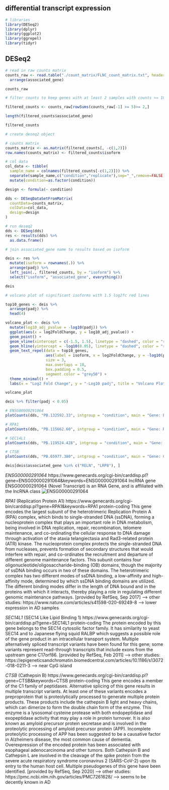 ## differential transcript expression

```r
# libraries
library(DESeq2)
library(dplyr)
library(ggplot2)
library(ggrepel)
library(tidyr)
```
## DESeq2
```r
# read in raw counts matrix
counts_raw <- read.table("./count_matrix/FLNC_count_matrix.txt", header=TRUE, sep="") %>%
  arrange(associated_gene)

counts_raw
```

```r
# filter counts to keep genes with at least 2 samples with counts >= 10

filtered_counts <- counts_raw[rowSums(counts_raw[-1] >= 5)>= 2,]

length(filtered_counts$associated_gene)

filtered_counts
```

```r
# create deseq2 object

# counts matrix
counts_matrix <- as.matrix(filtered_counts[, -c(1,2)])
row.names(counts_matrix) <- filtered_counts$isoform

# col data
col_data <- tibble(
  sample_name = colnames(filtered_counts[-c(1,2)])) %>%
  separate(sample_name,c("condition","replicate"),sep="_",remove=FALSE) %>%
  mutate(condition=as.factor(condition))

design <- formula(~ condition)

dds <- DESeqDataSetFromMatrix(
  countData=counts_matrix,
  colData=col_data,
  design=design
)
```

```r
# run deseq2
dds <- DESeq(dds)
res <- results(dds) %>%
  as.data.frame()
```

```r
# join associated_gene name to results based on isoform

deis <- res %>%
  mutate(isoform = rownames(.)) %>%
  arrange(padj) %>%
  left_join(., filtered_counts, by = "isoform") %>%
  select("isoform", "associated_gene", everything())

deis
```

```r
# volcano plot of significant isoforms with 1.5 log2fc red lines

top10_genes <- deis %>%
  arrange(padj) %>%
  head(4)

volcano_plot <- deis %>%
  mutate(log10_adj_pvalue = -log10(padj)) %>%
  ggplot(aes(x = log2FoldChange, y = log10_adj_pvalue)) +
  geom_point() +
  geom_vline(xintercept = c(-1.5, 1.5), linetype = "dashed", color = "red") +
  geom_hline(yintercept = -log10(0.05), linetype = "dashed", color = "red") +
  geom_text_repel(data = top10_genes,
                  aes(label = isoform, x = log2FoldChange, y = -log10(padj)),
                  size = 3,
                  max.overlaps = 10,
                  box.padding = 0.5,
                  segment.color = "grey50") +
  theme_minimal() +
  labs(x = "Log2 Fold Change", y = "-Log10 padj", title = "Volcano Plot with Significant Isoforms Labelled")

volcano_plot
```
```r
deis %>% filter(padj < 0.05)
```

```r
# ENSG00000291064
plotCounts(dds, "PB.132592.33", intgroup = "condition", main = "Gene: ENSG00000291064, Isoform: PB.132592.33")

# RPA1
plotCounts(dds, "PB.115662.60", intgroup = "condition", main = "Gene: RPA1, Isoform: PB.115662.60")

# SEC14L1
plotCounts(dds, "PB.119524.428", intgroup = "condition", main = "Gene: SEC14L1, Isoform: PB.119524.428")

# CTSB
plotCounts(dds, "PB.65977.380", intgroup = "condition", main = "Gene: CTSB, Isoform: PB.65977.380")
```
```r
deis[deis$associated_gene %in% c("RELN", "LRP8"), ]
```

*ENSG00000291064*
https://www.genecards.org/cgi-bin/carddisp.pl?gene=ENSG00000291064&keywords=ENSG00000291064
lncRNA gene
ENSG00000291064 (Novel Transcript) is an RNA Gene, and is affiliated with the lncRNA class
![ENSG00000291064](./ENSG00000291064_ensembl_screenshot.png)

*RPA1* (Replication Protein A1)
https://www.genecards.org/cgi-bin/carddisp.pl?gene=RPA1&keywords=RPA1
protein-coding
This gene encodes the largest subunit of the heterotrimeric Replication Protein A (RPA) complex, which binds to single-stranded DNA (ssDNA), forming a nucleoprotein complex that plays an important role in DNA metabolism, being involved in DNA replication, repair, recombination, telomere maintenance, and co-ordinating the cellular response to DNA damage through activation of the ataxia telangiectasia and Rad3-related protein (ATR) kinase. The nucleoprotein complex protects the single-stranded DNA from nucleases, prevents formation of secondary structures that would interfere with repair, and co-ordinates the recruitment and departure of different genome maintenance factors. This subunit contains four oligonucleotide/oligosaccharide-binding (OB) domains, though the majority of ssDNA binding occurs in two of these domains. The heterotrimeric complex has two different modes of ssDNA binding, a low-affinity and high-affinity mode, determined by which ssDNA binding domains are utilized. The different binding modes differ in the length of DNA bound and in the proteins with which it interacts, thereby playing a role in regulating different genomic maintenance pathways. [provided by RefSeq, Sep 2017]
--> other studies: https://www.nature.com/articles/s41598-020-69249-8 --> lower expression in AD samples

*SEC14L1* (SEC14 Like Lipid Binding 1)
https://www.genecards.org/cgi-bin/carddisp.pl?gene=SEC14L1
protein-coding
The protein encoded by this gene belongs to the SEC14 cytosolic factor family. It has similarity to yeast SEC14 and to Japanese flying squid RALBP which suggests a possible role of the gene product in an intracellular transport system. Multiple alternatively spliced transcript variants have been found for this gene; some variants represent read-through transcripts that include exons from the upstream gene C17orf86. [provided by RefSeq, Feb 2011]
--> other studies: https://epigeneticsandchromatin.biomedcentral.com/articles/10.1186/s13072-018-0211-3 --> near CpG island

*CTSB* (Cathepsin B)
https://www.genecards.org/cgi-bin/carddisp.pl?gene=CTSB&keywords=CTSB
protein-coding
This gene encodes a member of the C1 family of peptidases. Alternative splicing of this gene results in multiple transcript variants. At least one of these variants encodes a preproprotein that is proteolytically processed to generate multiple protein products. These products include the cathepsin B light and heavy chains, which can dimerize to form the double chain form of the enzyme. This enzyme is a lysosomal cysteine protease with both endopeptidase and exopeptidase activity that may play a role in protein turnover. It is also known as amyloid precursor protein secretase and is involved in the proteolytic processing of amyloid precursor protein (APP). Incomplete proteolytic processing of APP has been suggested to be a causative factor in Alzheimers disease, the most common cause of dementia. Overexpression of the encoded protein has been associated with esophageal adenocarcinoma and other tumors. Both Cathepsin B and Cathepsin L are involved in the cleavage of the spike protein from the severe acute respiratory syndrome coronavirus 2 (SARS-CoV-2) upon its entry to the human host cell. Multiple pseudogenes of this gene have been identified. [provided by RefSeq, Sep 2020]
--> other studies: https://pmc.ncbi.nlm.nih.gov/articles/PMC7261628/ --> seems to be decently known in AD

